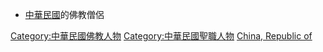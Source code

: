 *[[中華民國|中華民國]]的佛教僧侶
[[Category:中華民國佛教人物|Category:中華民國佛教人物]]
[[Category:中華民國聖職人物|Category:中華民國聖職人物]]
[[Category:各國佛教出家眾|China, Republic of]]
